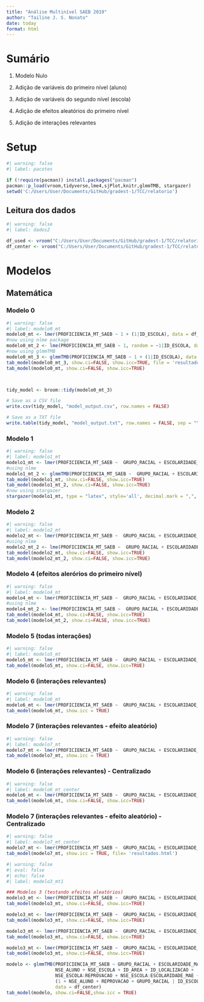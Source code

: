 ```yaml
---
title: "Análise Multinível SAEB 2019"
author: "Tailine J. S. Nonato"
date: today
format: html
---
```


# Sumário

1. Modelo Nulo

2. Adição de variáveis do primeiro nível (aluno)

3. Adição de variáveis do segundo nível (escola)

4. Adição de efeitos aleatórios do primeiro nível

5. Adição de interações relevantes


# Setup

```r
#| warning: false
#| label: pacotes

if (!require(pacman)) install.packages("pacman")
pacman::p_load(vroom,tidyverse,lme4,sjPlot,knitr,glmmTMB, stargazer)
setwd('C:/Users/User/Documents/GitHub/gradest-1/TCC/relatorio')
```

## Leitura dos dados

```r
#| warning: false
#| label: dados2

df_used <- vroom("C:/Users/User/Documents/GitHub/gradest-1/TCC/relatorio/DADOS/df_used.csv")
df_center <- vroom("C:/Users/User/Documents/GitHub/gradest-1/TCC/relatorio/DADOS/df_center.csv")
```



# Modelos

## Matemática

### Modelo 0
```r
#| warning: false
#| label: modelo0_mt
modelo0_mt <- lmer(PROFICIENCIA_MT_SAEB ~ 1 + (1|ID_ESCOLA), data = df_center)
#now using nlme package
modelo0_mt_2 <- lme(PROFICIENCIA_MT_SAEB ~ 1, random = ~1|ID_ESCOLA, data = df_center)
#now using glmmTMB
modelo0_mt_3 <- glmmTMB(PROFICIENCIA_MT_SAEB ~ 1 + (1|ID_ESCOLA), data = df_center)
tab_model(modelo0_mt_3, show.ci=FALSE, show.icc=TRUE, file = 'resultados.tex', file.type = 'latex')
tab_model(modelo0_mt, show.ci=FALSE, show.icc=TRUE)



tidy_model <- broom::tidy(modelo0_mt_3)

# Save as a CSV file
write.csv(tidy_model, "model_output.csv", row.names = FALSE)

# Save as a TXT file
write.table(tidy_model, "model_output.txt", row.names = FALSE, sep = "\t")
```	


### Modelo 1
```r
#| warning: false
#| label: modelo1_mt
modelo1_mt <- lmer(PROFICIENCIA_MT_SAEB ~  GRUPO_RACIAL + ESCOLARIDADE_MAE + REPROVACAO + NSE_ALUNO + (1|ID_ESCOLA), data = df_center)
#using nlme
modelo1_mt_2 <- glmmTMB(PROFICIENCIA_MT_SAEB ~  GRUPO_RACIAL + ESCOLARIDADE_MAE + REPROVACAO + NSE_ALUNO + (1|ID_ESCOLA), data = df_center)
tab_model(modelo1_mt, show.ci=FALSE, show.icc=TRUE)
tab_model(modelo1_mt_2, show.ci=FALSE, show.icc=TRUE)
#now using stargazer
stargazer(modelo1_mt, type = "latex", style='all', decimal.mark = ",", digit.separator = ".", table.placement = "H")
```

### Modelo 2
```r
#| warning: false
#| label: modelo2_mt
modelo2_mt <- lmer(PROFICIENCIA_MT_SAEB ~  GRUPO_RACIAL + ESCOLARIDADE_MAE + REPROVACAO + NSE_ALUNO + NSE_ESCOLA + ID_AREA +  ID_LOCALIZACAO + (1|ID_ESCOLA), data = df_center)
#using nlme
modelo2_mt_2 <- lme(PROFICIENCIA_MT_SAEB ~  GRUPO_RACIAL + ESCOLARIDADE_MAE + REPROVACAO + NSE_ALUNO + NSE_ESCOLA + ID_AREA +  ID_LOCALIZACAO, random = ~1|ID_ESCOLA, data = df_center)
tab_model(modelo2_mt, show.ci=FALSE, show.icc=TRUE)
tab_model(modelo2_mt_2, show.ci=FALSE, show.icc=TRUE)
```	


### Modelo 4 (efeitos alerórios do primeiro nível)

```r
#| warning: false
#| label: modelo4_mt
modelo4_mt <- lmer(PROFICIENCIA_MT_SAEB ~  GRUPO_RACIAL + ESCOLARIDADE_MAE + REPROVACAO + NSE_ALUNO + NSE_ESCOLA + ID_AREA +  ID_LOCALIZACAO + (1 + NSE_ALUNO + REPROVACAO + ESCOLARIDADE_MAE + GRUPO_RACIAL|ID_ESCOLA), data = df_center)
#using nlme
modelo4_mt_2 <- lme(PROFICIENCIA_MT_SAEB ~  GRUPO_RACIAL + ESCOLARIDADE_MAE + REPROVACAO + NSE_ALUNO + NSE_ESCOLA + ID_AREA +  ID_LOCALIZACAO, random = ~1 + NSE_ALUNO + REPROVACAO + ESCOLARIDADE_MAE + GRUPO_RACIAL|ID_ESCOLA, data = df_center)
tab_model(modelo4_mt, show.ci=FALSE, show.icc=TRUE)
tab_model(modelo4_mt_2, show.ci=FALSE, show.icc=TRUE)
```	

### Modelo 5 (todas interações)

```r
#| warning: false
#| label: modelo5_mt
modelo5_mt <- lmer(PROFICIENCIA_MT_SAEB ~  GRUPO_RACIAL + ESCOLARIDADE_MAE + REPROVACAO + NSE_ALUNO + NSE_ESCOLA + ID_AREA +  ID_LOCALIZACAO + NSE_ESCOLA:REPROVACAO + NSE_ESCOLA:GRUPO_RACIAL + NSE_ESCOLA:ESCOLARIDADE_MAE + (1 + NSE_ALUNO + REPROVACAO + ESCOLARIDADE_MAE + GRUPO_RACIAL|ID_ESCOLA), data = df_center)
tab_model(modelo5_mt, show.ci=FALSE, show.icc=TRUE)
```	

### Modelo 6 (interações relevantes)

```r
#| warning: false
#| label: modelo6_mt
modelo6_mt <- lmer(PROFICIENCIA_MT_SAEB ~  GRUPO_RACIAL + ESCOLARIDADE_MAE + REPROVACAO + NSE_ALUNO + NSE_ESCOLA + ID_AREA +  ID_LOCALIZACAO + NSE_ESCOLA:REPROVACAO + NSE_ESCOLA:ESCOLARIDADE_MAE +  (1 + NSE_ALUNO + REPROVACAO + ESCOLARIDADE_MAE + GRUPO_RACIAL|ID_ESCOLA), data = df_center)
tab_model(modelo6_mt, show.icc = TRUE)
```	

### Modelo 7 (interações relevantes - efeito aleatório)

```r
#| warning: false
#| label: modelo7_mt
modelo7_mt <- lmer(PROFICIENCIA_MT_SAEB ~  GRUPO_RACIAL + ESCOLARIDADE_MAE + REPROVACAO + NSE_ALUNO + NSE_ESCOLA + ID_AREA +  ID_LOCALIZACAO + NSE_ESCOLA:REPROVACAO + NSE_ESCOLA:ESCOLARIDADE_MAE +  (1 + NSE_ALUNO + REPROVACAO + GRUPO_RACIAL|ID_ESCOLA), data = df_center)
tab_model(modelo7_mt, show.icc = TRUE)
```	


### Modelo 6 (interações relevantes) - Centralizado

```r
#| warning: false
#| label: modelo6_mt_center
modelo6_mt <- lmer(PROFICIENCIA_MT_SAEB ~  GRUPO_RACIAL + ESCOLARIDADE_MAE + REPROVACAO + NSE_ALUNO + NSE_ESCOLA + ID_AREA +  ID_LOCALIZACAO + NSE_ESCOLA:REPROVACAO + NSE_ESCOLA:ESCOLARIDADE_MAE +  (1 + NSE_ALUNO + REPROVACAO + ESCOLARIDADE_MAE + GRUPO_RACIAL|ID_ESCOLA), data = df_center)
tab_model(modelo6_mt, show.ci=FALSE, show.icc=TRUE)
```	

### Modelo 7 (interações relevantes - efeito aleatório) - Centralizado

```r
#| warning: false
#| label: modelo7_mt_center
modelo7_mt <- lmer(PROFICIENCIA_MT_SAEB ~  GRUPO_RACIAL + ESCOLARIDADE_MAE + REPROVACAO + NSE_ALUNO + NSE_ESCOLA + ID_AREA +  ID_LOCALIZACAO + NSE_ESCOLA:REPROVACAO + NSE_ESCOLA:ESCOLARIDADE_MAE +  (1 + NSE_ALUNO + REPROVACAO + GRUPO_RACIAL|ID_ESCOLA), data = df_center)
tab_model(modelo7_mt, show.icc = TRUE, file= 'resultados.html')
```	


```r
#| warning: false
#| eval: false
#| echo: false
#| label: modelo3_mt1

### Modelos 3 (testando efeitos aleatórios)
modelo3_mt <- lmer(PROFICIENCIA_MT_SAEB ~  GRUPO_RACIAL + ESCOLARIDADE_MAE + REPROVACAO + NSE_ALUNO + NSE_ESCOLA + ID_AREA +  ID_LOCALIZACAO + (1 + REPROVACAO|ID_ESCOLA), data = df_center)
tab_model(modelo3_mt, show.ci=FALSE, show.icc=TRUE)

modelo3_mt <- lmer(PROFICIENCIA_MT_SAEB ~  GRUPO_RACIAL + ESCOLARIDADE_MAE + REPROVACAO + NSE_ALUNO + NSE_ESCOLA + ID_AREA +  ID_LOCALIZACAO + (1 + GRUPO_RACIAL|ID_ESCOLA), data = df_center)
tab_model(modelo3_mt, show.ci=FALSE, show.icc=TRUE)

modelo3_mt <- lmer(PROFICIENCIA_MT_SAEB ~  GRUPO_RACIAL + ESCOLARIDADE_MAE + REPROVACAO + NSE_ALUNO + NSE_ESCOLA + ID_AREA +  ID_LOCALIZACAO + (1 + NSE_ALUNO|ID_ESCOLA), data = df_center)
tab_model(modelo3_mt, show.ci=FALSE, show.icc=TRUE)

modelo3_mt <- lmer(PROFICIENCIA_MT_SAEB ~  GRUPO_RACIAL + ESCOLARIDADE_MAE + REPROVACAO + NSE_ALUNO + NSE_ESCOLA + ID_AREA +  ID_LOCALIZACAO + (1 + ESCOLARIDADE_MAE|ID_ESCOLA), data = df_center)
tab_model(modelo3_mt, show.ci=FALSE, show.icc=TRUE)
```	


```r
modelo <- glmmTMB(PROFICIENCIA_MT_SAEB ~ GRUPO_RACIAL + ESCOLARIDADE_MAE + REPROVACAO + 
                  NSE_ALUNO + NSE_ESCOLA + ID_AREA + ID_LOCALIZACAO + 
                  NSE_ESCOLA:REPROVACAO + NSE_ESCOLA:ESCOLARIDADE_MAE + 
                  (1 + NSE_ALUNO + REPROVACAO + GRUPO_RACIAL | ID_ESCOLA), 
                  data = df_center)
tab_model(modelo, show.ci=FALSE,show.icc = TRUE)
```